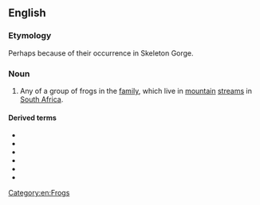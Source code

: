 ==English==
{{wikipedia}}

===Etymology===
Perhaps because of their occurrence in Skeleton Gorge.

===Noun===
{{en-noun}}

# Any of a group of frogs in the ''{{taxlink|Heleophrynidae|family|noshow=1}}'' [[family]], which live in [[mountain]] [[stream]]s in [[South Africa]].

====Derived terms====
* {{vern|eastern ghost frog}}
* {{vern|Hewitt's ghost frog}}
* {{vern|Natal ghost frog}}
* {{vern|Purcell's ghost frog}}
* {{vern|Rose's ghost frog}}
* {{vern|royal ghost frog}}

[[Category:en:Frogs]]